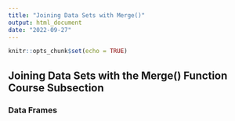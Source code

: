 ```yaml
---
title: "Joining Data Sets with Merge()"
output: html_document
date: "2022-09-27"
---
```


```r
knitr::opts_chunk$set(echo = TRUE)
```

## Joining Data Sets with the Merge() Function Course Subsection

### Data Frames

